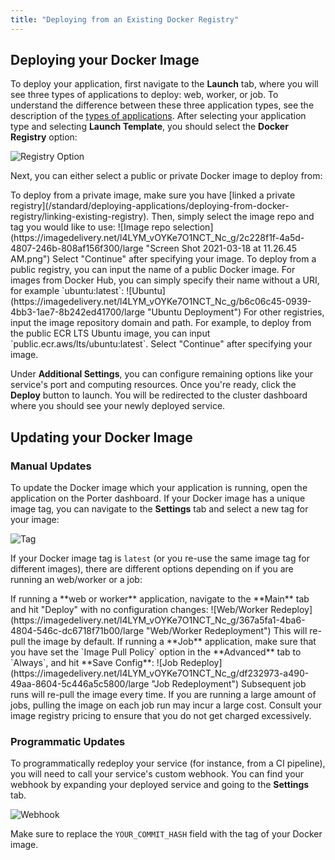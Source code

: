 ```yaml
---
title: "Deploying from an Existing Docker Registry"
---
```


## Deploying your Docker Image[](#deploying-your-docker-image "Direct link to heading")

To deploy your application, first navigate to the **Launch** tab, where you will see three types of applications to deploy: web, worker, or job. To understand the difference between these three application types, see the description of the [types of applications](/standard/deploying-applications/overview#types-of-applications). After selecting your application type and selecting **Launch Template**, you should select the **Docker Registry** option:

![Registry Option](https://imagedelivery.net/l4LYM_vOYKe7O1NCT_Nc_g/fd395d4a-0ccc-4f24-8d3b-eea5a7d54300/large)

Next, you can either select a public or private Docker image to deploy from:

<Tabs>
  <Tab title="Private">
    To deploy from a private image, make sure you have [linked a private registry](/standard/deploying-applications/deploying-from-docker-registry/linking-existing-registry). Then, simply select the image repo and tag you would like to use:
    ![Image repo selection](https://imagedelivery.net/l4LYM_vOYKe7O1NCT_Nc_g/2c228f1f-4a5d-4807-246b-808af156f300/large "Screen Shot 2021-03-18 at 11.26.45 AM.png")
    Select "Continue" after specifying your image.
  </Tab>
  <Tab title="Public">
    To deploy from a public registry, you can input the name of a public Docker image. For images from Docker Hub, you can simply specify their name without a URI, for example `ubuntu:latest`:
    ![Ubuntu](https://imagedelivery.net/l4LYM_vOYKe7O1NCT_Nc_g/b6c06c45-0939-4bb3-1ae7-8b242ed41700/large "Ubuntu Deployment")
    For other registries, input the image repository domain and path. For example, to deploy from the public ECR LTS Ubuntu image, you can input `public.ecr.aws/lts/ubuntu:latest`.
    Select "Continue" after specifying your image.
  </Tab>
</Tabs>

Under **Additional Settings**, you can configure remaining options like your service's port and computing resources. Once you're ready, click the **Deploy** button to launch. You will be redirected to the cluster dashboard where you should see your newly deployed service.

## Updating your Docker Image[](#updating-your-docker-image "Direct link to heading")

### Manual Updates[](#manual-updates "Direct link to heading")

To update the Docker image which your application is running, open the application on the Porter dashboard. If your Docker image has a unique image tag, you can navigate to the **Settings** tab and select a new tag for your image:

![Tag](https://imagedelivery.net/l4LYM_vOYKe7O1NCT_Nc_g/373dd8d6-b477-415d-493f-43a69adc9300/large "Settings Tab Tag")

If your Docker image tag is `latest` (or you re-use the same image tag for different images), there are different options depending on if you are running an web/worker or a job:

<Tabs>
  <Tab title="Web/Worker">
    If running a **web or worker** application, navigate to the **Main** tab and hit "Deploy" with no configuration changes:
    ![Web/Worker Redeploy](https://imagedelivery.net/l4LYM_vOYKe7O1NCT_Nc_g/367a5fa1-4ba6-4804-546c-dc6718f71b00/large "Web/Worker Redeployment")
    This will re-pull the image by default.
  </Tab>
  <Tab title="Job">
    If running a **Job** application, make sure that you have set the `Image Pull Policy` option in the **Advanced** tab to `Always`, and hit **Save Config**:
    ![Job Redeploy](https://imagedelivery.net/l4LYM_vOYKe7O1NCT_Nc_g/df232973-a490-49aa-8604-5c446a5c5800/large "Job Redeployment")
    Subsequent job runs will re-pull the image every time.
    <Warning>If you are running a large amount of jobs, pulling the image on each job run may incur a large cost. Consult your image registry pricing to ensure that you do not get charged excessively.</Warning>
  </Tab>
</Tabs>

### Programmatic Updates[](#programmatic-updates "Direct link to heading")

To programmatically redeploy your service (for instance, from a CI pipeline), you will need to call your service's custom webhook. You can find your webhook by expanding your deployed service and going to the **Settings** tab.

![Webhook](https://imagedelivery.net/l4LYM_vOYKe7O1NCT_Nc_g/378409ad-73e4-41fe-a149-2b76b32bf800/large "webhook in the settings tab")

Make sure to replace the `YOUR_COMMIT_HASH` field with the tag of your Docker image.